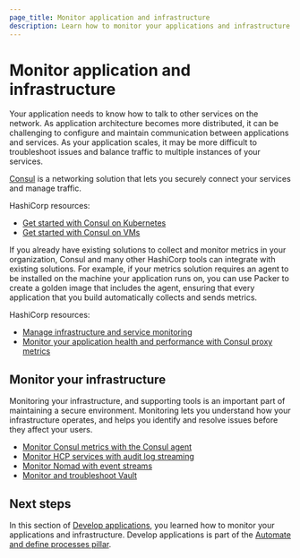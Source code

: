```yaml
---
page_title: Monitor application and infrastructure
description: Learn how to monitor your applications and infrastructure.
---
```


# Monitor application and infrastructure

Your application needs to know how to talk to other services on the network. As
application architecture becomes more distributed, it can be challenging to
configure and maintain communication between applications and services. As your
application scales, it may be more difficult to troubleshoot issues and balance
traffic to multiple instances of your services.

[Consul](/consul) is a networking solution that lets you securely connect your
services and manage traffic.

HashiCorp resources:

- [Get started with Consul on Kubernetes](/consul/tutorials/get-started-kubernetes)
- [Get started with Consul on VMs](/consul/tutorials/get-started-vms)

If you already have existing solutions to collect and monitor metrics in your
organization, Consul and many other HashiCorp tools can integrate with existing
solutions. For example, if your metrics solution requires an agent to be
installed on the machine your application runs on, you can use Packer to create
a golden image that includes the agent, ensuring that every application that you
build automatically collects and sends metrics.

HashiCorp resources:

- [Manage infrastructure and service monitoring](/well-architected-framework/reliability/reliability-deploy-application-monitoring-components)
- [Monitor your application health and performance with Consul proxy metrics](/well-architected-framework/reliability/reliability-deploy-application-monitoring-components)

## Monitor your infrastructure

Monitoring your infrastructure, and supporting tools is an
important part of maintaining a secure environment. Monitoring lets you
understand how your infrastructure operates, and helps you identify
and resolve issues before they affect your users.

- [Monitor Consul metrics with the Consul agent](/consul/docs/agent/monitor/telemetry)
- [Monitor HCP services with audit log streaming](/hcp/docs/hcp/audit-log)
- [Monitor Nomad with event streams](/nomad/tutorials/integrate-nomad/event-stream)
- [Monitor and troubleshoot Vault](/vault/tutorials/monitoring)

## Next steps

In this section of [Develop applications](/well-architected-framework/automate-and-define-processes/develop-applications/introduction), you learned how to monitor your applications and infrastructure. Develop applications is part of the [Automate and define processes pillar](/well-architected-framework/automate-and-define-processes).